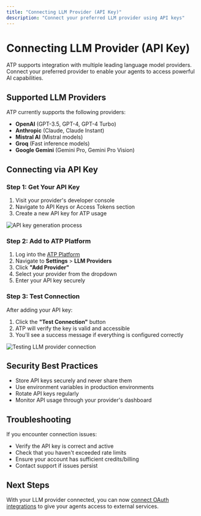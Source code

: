 ```yaml
---
title: "Connecting LLM Provider (API Key)"
description: "Connect your preferred LLM provider using API keys"
---
```


# Connecting LLM Provider (API Key)

ATP supports integration with multiple leading language model providers. Connect your preferred provider to enable your agents to access powerful AI capabilities.

## Supported LLM Providers

ATP currently supports the following providers:

- **OpenAI** (GPT-3.5, GPT-4, GPT-4 Turbo)
- **Anthropic** (Claude, Claude Instant)
- **Mistral AI** (Mistral models)
- **Groq** (Fast inference models)
- **Google Gemini** (Gemini Pro, Gemini Pro Vision)

## Connecting via API Key

### Step 1: Get Your API Key

1. Visit your provider's developer console
2. Navigate to API Keys or Access Tokens section
3. Create a new API key for ATP usage

<img src="/images/account-setup/api-key-generation.svg" alt="API key generation process" />

### Step 2: Add to ATP Platform

1. Log into the [ATP Platform](https://platform.chat-atp.com)
2. Navigate to **Settings** > **LLM Providers**
3. Click **"Add Provider"**
4. Select your provider from the dropdown
5. Enter your API key securely

### Step 3: Test Connection

After adding your API key:

1. Click the **"Test Connection"** button
2. ATP will verify the key is valid and accessible
3. You'll see a success message if everything is configured correctly

<img src="/images/account-setup/connection-test.svg" alt="Testing LLM provider connection" />

## Security Best Practices

- Store API keys securely and never share them
- Use environment variables in production environments
- Rotate API keys regularly
- Monitor API usage through your provider's dashboard

## Troubleshooting

If you encounter connection issues:

- Verify the API key is correct and active
- Check that you haven't exceeded rate limits
- Ensure your account has sufficient credits/billing
- Contact support if issues persist

## Next Steps

With your LLM provider connected, you can now [connect OAuth integrations](/account-setup/connecting-oauth-integrations) to give your agents access to external services.
